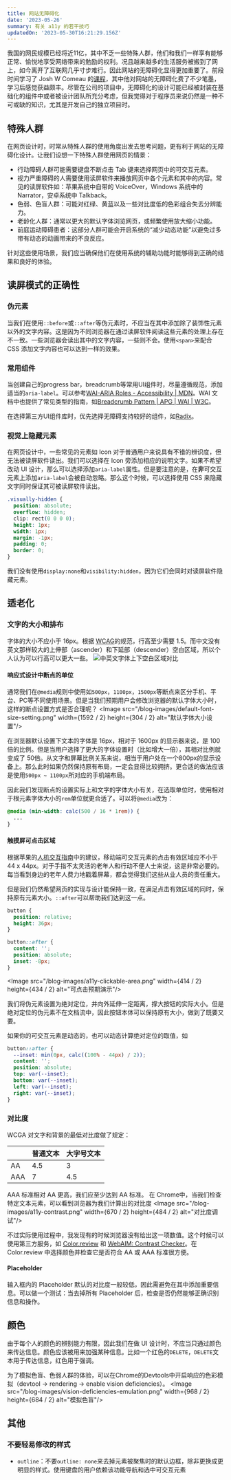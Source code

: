```yaml
---
title: 网站无障碍化
date: '2023-05-26'
summary: 有关 a11y 的若干技巧
updatedOn: '2023-05-30T16:21:29.156Z'
---
```



我国的网民规模已经将近11亿，其中不乏一些特殊人群，他们和我们一样享有能够正常、愉悦地享受网络带来的勉励的权利。况且越来越多的生活服务被搬到了网上，如今离开了互联网几乎寸步难行。因此网站的无障碍化显得更加重要了。前段时间学习了 Josh W Comeau 的[课程](https://css-for-js.dev/)，其中他对网站的无障碍化费了不少笔墨，学习后感觉获益颇丰。尽管在公司的项目中，无障碍化的设计可能已经被封装在基础化的组件中或者被设计团队所充分考虑，但我觉得对于程序员来说仍然是一种不可或缺的知识，尤其是开发自己的独立项目时。

## 特殊人群

在网页设计时，时常从特殊人群的使用角度出发去思考问题，更有利于网站的无障碍化设计。让我们设想一下特殊人群使用网页的情景：
- 行动障碍人群可能需要键盘不断点击 Tab 键来选择网页中的可交互元素。
- 视力严重障碍的人需要使用读屏软件来播放网页中各个元素和其中的内容。常见的读屏软件如：苹果系统中自带的 VoiceOver，Windows 系统中的 Narrator，安卓系统中 Talkback。
- 色弱、色盲人群：可能对红绿、黄蓝以及一些对比度低的色彩组合失去分辨能力。
- 老龄化人群：通常以更大的默认字体浏览网页，或频繁使用放大缩小功能。
- 前庭运动障碍患者：这部分人群可能会开启系统的“减少动态功能”以避免过多带有动态的动画带来的不良反应。

针对这些使用场景，我们应当确保他们在使用系统的辅助功能时能够得到正确的结果和良好的体验。

## 读屏模式的正确性

### 伪元素
当我们在使用`::before`或`::after`等伪元素时，不应当在其中添加除了装饰性元素以外的文字内容。这是因为不同浏览器在通过读屏软件阅读这些元素的处理上存在不一致。一些浏览器会读出其中的文字内容，一些则不会。使用`<span>`来配合 CSS 添加文字内容也可以达到一样的效果。

### 常用组件
当创建自己的progress bar，breadcrumb等常用UI组件时，尽量遵循规范，添加适当的`aria-label`。可以参考[WAI-ARIA Roles - Accessibility | MDN](https://developer.mozilla.org/en-US/docs/Web/Accessibility/ARIA/Roles)。WAI 文档中也提供了常见类型的指南，如[Breadcrumb Pattern | APG | WAI | W3C](https://www.w3.org/WAI/ARIA/apg/patterns/breadcrumb/)。

在选择第三方UI组件库时，优先选择无障碍支持较好的组件，如[Radix](https://www.radix-ui.com/)。

### 视觉上隐藏元素

在网页设计中，一些常见的元素如 Icon 对于普通用户来说具有不错的辨识度，但无法被读屏软件读出。我们可以选择在 Icon 旁添加相应的说明文字。如果不希望改动 UI 设计，那么可以选择添加`aria-label`属性。但是要注意的是，在**非**可交互元素上添加`aria-label`会被自动忽略。那么这个时候，可以选择使用 CSS 来隐藏文字同时保证其可被读屏软件读出。
```css
.visually-hidden {
  position: absolute;
  overflow: hidden;
  clip: rect(0 0 0 0);
  height: 1px;
  width: 1px;
  margin: -1px;
  padding: 0;
  border: 0;
}
```
我们没有使用`display:none`和`visibility:hidden`，因为它们会同时对读屏软件隐藏元素。

## 适老化

### 文字的大小和排布

字体的大小不应小于 16px。根据 [WCAG](https://www.w3.org/WAI/WCAG21/Understanding/text-spacing.html)的规范，行高至少需要 1.5。而中文没有英文那样较大的上伸部（ascender）和下延部（descender）空白区域，所以个人认为可以行高可以更大一些。
<Image src="/blog-images/a11y-text.png" width={402} height={85} alt="中英文字体上下空白区域对比"/>


#### 响应式设计中断点的单位

通常我们在`@media`规则中使用如`500px`，`1100px`，`1500px`等断点来区分手机、平台、PC等不同使用场景。但是当我们预期用户会修改浏览器的默认字体大小时，这样的断点设置方式是否合理呢？
<Image src="/blog-images/default-font-size-setting.png" width={1592  / 2} height={304 / 2} alt="默认字体大小设置"/>

在浏览器默认设置下文本的字体是 16px，相对于 1600px 的显示器来说，是 100 倍的比例。但是当用户选择了更大的字体设置时（比如增大一倍），其相对比例就变成了 50倍。从文字和屏幕比例关系来说，相当于用户处在一个800px的显示设备上。那么此时如果仍然保持原有布局，一定会显得比较拥挤。更合适的做法应该是使用`500px ~ 1100px`所对应的手机端布局。

因此我们发现断点的设置实际上和文字的字体大小有关，在选取单位时，使用相对于根元素字体大小的`rem`单位就更合适了。可以将`@media`改为：
```css
@media (min-width: calc(500 / 16 * 1rem)) {
  ...
}
```

#### 触摸屏可点击区域
根据苹果的[人机交互指南](https://developer.apple.com/design/human-interface-guidelines/accessibility#Buttons-and-controls)中的建议，移动端可交互元素的点击有效区域应不小于 44 x 44px。对于手指不太灵活的老年人和行动不便人士来说，这是非常必要的。每当看到身边的老年人费力地戳着屏幕，都会觉得我们这些从业人员的责任重大。

但是我们仍然希望网页的实现与设计能保持一致，在满足点击有效区域的同时，保持原有元素大小。`::after`可以帮助我们达到这一点。
```css
button {
  position: relative;
  height: 36px;
}

button::after {
  content: '';
  position: absolute;
  inset: -8px;
}
```
<Image src="/blog-images/a11y-clickable-area.png" width={414 / 2} height={434 / 2} alt="可点击预期演示"/>

我们将伪元素设置为绝对定位，并向外延伸一定距离，撑大按钮的实际大小。但是绝对定位的伪元素不在文档流中，因此按钮本体可以保持原有大小，做到了既要又要。

如果你的可交互元素是动态的，也可以动态计算绝对定位的取值，如
```css
button::after {
  --inset: min(0px, calc((100% - 44px) / 2));
  content: '';
  position: absolute;
  top: var(--inset);
  bottom: var(--inset);
  left: var(--inset);
  right: var(--inset);
}
```

### 对比度

WCGA 对文字和背景的最低对比度做了规定：

|  | 普通文本 | 大字号文本 |
| ---- | ---- | ----------- |
| AA | 4.5 | 3 |
| AAA | 7 | 4.5 |

AAA 标准相对 AA 更高，我们应至少达到 AA 标准。
在 Chrome中，当我们检查特定文本元素，可以看到浏览器为我们计算出的对比度
<Image src="/blog-images/a11y-contrast.png" width={670 / 2} height={484 / 2} alt="对比度调试"/>


不过实际使用过程中，我发现有的时候浏览器没有给出这一项数值。这个时候可以使用第三方服务，如 [Color.review](https://color.review/) 和 [WebAIM: Contrast Checker](https://webaim.org/resources/contrastchecker/)。在 Color.review 中选择颜色并检查它是否符合 AA 或 AAA 标准很方便。

#### Placeholder

输入框内的 Placeholder 默认的对比度一般较低，因此需避免在其中添加重要信息。可以做一个测试：当去掉所有 Placeholder 后，检查是否仍然能够正确识别信息和操作。

## 颜色

由于每个人的颜色的辨别能力有限，因此我们在做 UI 设计时，不应当只通过颜色来传达信息。颜色应该被用来加强某种信息。比如一个红色的`DELETE`，`DELETE`文本用于传达信息，红色用于强调。

为了模拟色盲、色弱人群的体验，可以在Chrome的Devtools中开启响应的色彩模拟（devtool -> rendering -> enable vision deficiencies）。
<Image src="/blog-images/vision-deficiencies-emulation.png" width={968 / 2} height={684 / 2} alt="模拟色盲"/>


## 其他

### 不要轻易修改的样式
- `outline`：不要`outline: none`来去掉元素被聚焦时的默认边框，除非更换成更明显的样式。使用键盘的用户依赖该功能导航和选中可交互元素


